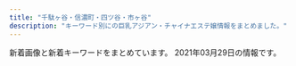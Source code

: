 ```yaml
---
title: "千駄ヶ谷・信濃町・四ツ谷・市ヶ谷"
description: "キーワード別にの巨乳アジアン・チャイナエステ嬢情報をまとめました。"
---
```


新着画像と新着キーワードをまとめています。
2021年03月29日の情報です。

<DmmAffiliateIns />
<KeywordTable
  shops={
    [
    {
        "name": "\u767e\u5408",
        "keywords": {},
        "img_links": [
            "http://lakulaku.info/images/titestaff.png",
            "http://lakulaku.info/img/rina.jpg",
            "http://lakulaku.info/images/staff/sizuka.jpg",
            "http://lakulaku.info/swf/baner.jpg",
            "http://lakulaku.info/images/staff/5-4.jpg",
            "http://lakulaku.info/img/5-2.jpg",
            "http://lakulaku.info/images/staff/momo.jpg",
            "http://lakulaku.info/images/staff/5-5.jpg",
            "http://lakulaku.info/img/s06.jpg",
            "http://lakulaku.info/images/top.jpg",
            "http://lakulaku.info/images/mobile.png",
            "http://lakulaku.info/images/staff/nena.jpg",
            "http://lakulaku.info/images/staff/ai.jpg",
            "http://lakulaku.info/images/staff/5-3.jpg",
            "http://lakulaku.info/images/staff/ai-a.jpg",
            "http://lakulaku.info/img/5-4.jpg",
            "http://lakulaku.info/images/staff/yumi.jpg",
            "http://lakulaku.info/images/staff/5-1.jpg",
            "http://lakulaku.info/images/staff/mari.jpg",
            "http://lakulaku.info/images/newtit.png",
            "http://lakulaku.info/images/staff/s06.jpg",
            "http://lakulaku.info/img/5-1.jpg",
            "http://lakulaku.info/images/staff/5-2.jpg",
            "http://lakulaku.info/img/5-3.jpg",
            "http://lakulaku.info/img/5-5.jpg",
            "http://lakulaku.info/images/staff/rina.jpg"
        ],
        "station": "\u56db\u8c37\u4e09\u4e01\u76ee\u99c52\u756a",
        "url": "http://lakulaku.info/"
    },
    {
        "url": "http://bimajo.ies.fun/",
        "station": "\u56db\u8c37\u4e09\u4e01\u76ee\u99c52\u756a\u51fa\u53e3",
        "img_links": [],
        "keywords": {},
        "name": "\u7652\u3057\u306e\u5c4b"
    },
    {
        "img_links": [
            "http://e-rosa.net/images/004.jpg",
            "http://e-rosa.net/images/meyi1.jpg",
            "http://e-rosa.net/images/005.jpg",
            "http://e-rosa.net/images/nei_01.png",
            "http://e-rosa.net/images/right_top.png",
            "http://e-rosa.net/images/nei_03.png",
            "http://e-rosa.net/images/te3.jpg",
            "http://e-rosa.net/images/news_bottom.jpg",
            "http://e-rosa.net/images/g13.jpg",
            "http://e-rosa.net/images/sejutu6.jpg",
            "http://e-rosa.net/images/risa.jpg",
            "http://e-rosa.net/images/009.jpg",
            "http://e-rosa.net/images/yuri.jpg",
            "http://e-rosa.net/images/rina1.jpg",
            "http://e-rosa.net/images/grande.jpg",
            "http://e-rosa.net/images/rina2.jpg",
            "http://e-rosa.net/images/te2.jpg",
            "http://e-rosa.net/images/girlx_top.png",
            "http://e-rosa.net/images/haruka.jpg",
            "http://e-rosa.net/images/rimi.jpg",
            "http://e-rosa.net/images/gg1.png",
            "http://e-rosa.net/images/mio.jpg",
            "http://e-rosa.net/images/g1.jpg",
            "http://e-rosa.net/images/ha.jpg",
            "http://e-rosa.net/images/noimage.jpg",
            "http://e-rosa.net/images/girl_top.png",
            "http://e-rosa.net/images/ayaka.jpg",
            "http://e-rosa.net/images/k1.jpg",
            "http://e-rosa.net/images/misa1.jpg",
            "http://e-rosa.net/images/yuna.jpg",
            "http://e-rosa.net/images/yuyi.jpg",
            "http://e-rosa.net/images/002.jpg",
            "http://e-rosa.net/images/access3.jpg",
            "http://e-rosa.net/images/aya2.jpg",
            "http://e-rosa.net/images/te1.jpg",
            "http://e-rosa.net/images/aya1.jpg",
            "http://e-rosa.net/images/006.jpg",
            "http://e-rosa.net/images/yuyu.jpg",
            "http://e-rosa.net/images/sejutu5.jpg",
            "http://e-rosa.net/images/pagetop.png",
            "http://e-rosa.net/images/girl_03.png",
            "http://e-rosa.net/images/tite-link.png",
            "http://e-rosa.net/images/sejutu1.jpg",
            "http://e-rosa.net/images/003.jpg",
            "http://e-rosa.net/images/right_bottom.png",
            "http://e-rosa.net/images/girl_01.png",
            "http://e-rosa.net/images/ddd.jpg",
            "http://e-rosa.net/images/tite-magazine.png",
            "http://e-rosa.net/images/tite-staff.png",
            "http://e-rosa.net/images/001.jpg",
            "http://e-rosa.net/images/mimi.jpg",
            "http://e-rosa.net/images/news_top.jpg",
            "http://e-rosa.net/images/meyi2.jpg",
            "http://e-rosa.net/images/sejutu2.jpg",
            "http://e-rosa.net/images/rina0.jpg"
        ],
        "station": "\u56db\u8c37\u4e09\u4e01\u76ee\u99c52\u756a",
        "name": "ROSA",
        "keywords": {},
        "url": "http://e-rosa.net/"
    },
    {
        "keywords": {
            "C": 14
        },
        "station": "JR\u56db\u30c4\u8c37\u99c5\u8d64\u5742\u53e3",
        "img_links": [
            "http://e-yotsuya.net/images/baner.jpg",
            "http://e-yotsuya.net/images/tite-staff.jpg",
            "http://e-yotsuya.net/images/room.jpg",
            "http://e-yotsuya.net/images/baner2.jpg",
            "http://e-yotsuya.net/images/news-tit1.jpg",
            "http://e-yotsuya.net/images/tite-staff1.jpg",
            "http://e-yotsuya.net/images/g2.jpg",
            "http://e-yotsuya.net/images/g7.jpg",
            "http://e-yotsuya.net/images/top2.png",
            "http://e-yotsuya.net/images/g8.jpg",
            "http://e-yotsuya.net/images/g5.jpg",
            "http://e-yotsuya.net/images/g6.jpg",
            "http://e-yotsuya.net/images/g1.jpg",
            "http://e-yotsuya.net/images/mobile.png",
            "http://e-yotsuya.net/images/g3.jpg",
            "http://e-yotsuya.net/images/news-tit.png",
            "http://e-yotsuya.net/images/g9.jpg",
            "http://e-yotsuya.net/images/top.jpg",
            "http://e-yotsuya.net/images/g4.jpg"
        ],
        "url": "http://e-yotsuya.net/",
        "name": "\u30b9\u30de\u30a4\u30eb"
    },
    {
        "url": "http://aqua.jpn.cm/",
        "keywords": {
            "87": 15,
            "86": 105,
            "85": 90,
            "84": 15,
            "83": 15,
            "D": 210,
            "C": 45,
            "82": 15
        },
        "name": "\u5149\u540d",
        "station": "\u56db\u8c37\u4e09\u4e01\u76ee\u99c52\u756a\u51fa\u53e3",
        "img_links": [
            "http://aqua.jpn.cm/images/s_staff.png",
            "http://aqua.jpn.cm/photos/sites/16/2021/03/2021030106235633.jpg",
            "http://aqua.jpn.cm/images/s_news.jpg",
            "http://aqua.jpn.cm/photos/sites/16/2018/01/2018011007032034.jpg",
            "http://aqua.jpn.cm/photos/sites/16/2021/03/2021032308500758.jpg",
            "http://aqua.jpn.cm/photos/sites/16/2020/10/2020100906522289.jpg",
            "http://aqua.jpn.cm/images/top.png",
            "http://aqua.jpn.cm/photos/sites/16/2019/02/2019020108033676.jpg",
            "http://aqua.jpn.cm/photos/sites/16/2020/10/2020100508293240.jpg",
            "http://aqua.jpn.cm/photos/sites/16/2021/01/2021011401054262.jpg",
            "http://aqua.jpn.cm/photos/sites/16/2020/03/2020030507254950.jpg",
            "http://aqua.jpn.cm/photos/sites/16/2018/01/2018011007031662.jpg",
            "http://aqua.jpn.cm/photos/sites/16/2020/12/2020120208263886.jpg",
            "http://aqua.jpn.cm/images/room4.jpg",
            "http://aqua.jpn.cm/images/s_pick.png",
            "http://aqua.jpn.cm/photos/sites/16/2018/05/2018052105590585.jpg",
            "http://aqua.jpn.cm/photos/sites/16/2020/09/2020091507031094.jpg",
            "http://aqua.jpn.cm/images/room2.jpg",
            "http://aqua.jpn.cm/images/room3.jpg",
            "http://aqua.jpn.cm/photos/sites/16/2018/01/2018013112184869.jpg",
            "http://aqua.jpn.cm/images/room1.jpg",
            "http://aqua.jpn.cm/photos/sites/16/2019/03/2019031107062221.jpg",
            "http://aqua.jpn.cm/photos/sites/16/2021/03/2021032308500056.jpg",
            "http://aqua.jpn.cm/photos/sites/16/2020/04/2020040301184076.jpg",
            "http://aqua.jpn.cm/images/room5.jpg",
            "http://aqua.jpn.cm/images/line.jpg",
            "http://aqua.jpn.cm/photos/sites/16/2021/03/2021031006535594.jpg",
            "http://aqua.jpn.cm/photos/sites/16/2018/01/2018011007031899.jpg",
            "http://aqua.jpn.cm/images/mobile.jpg"
        ]
    },
    {
        "img_links": [],
        "url": "https://juno-esthe.tokyo/",
        "station": "\u56db\u30c4\u8c37\u99c52\u756a\u53e3",
        "name": "\u30c6\u30a3\u30e9\u30df\u30b9",
        "keywords": {}
    },
    {
        "name": "1819\uff5e\u7d46",
        "keywords": {
            "84": 2,
            "86": 2,
            "C": 12,
            "D": 5,
            "85": 4
        },
        "station": "\u56db\u8c37\u4e09\u4e01\u76ee\u99c53\u756a\u51fa\u53e3",
        "url": "http://1819-kizuna.work/",
        "img_links": [
            "http://1819-kizuna.work/img/bottom.jpg",
            "http://1819-kizuna.work/i/img/s5.jpg",
            "http://1819-kizuna.work/img/s30.jpg",
            "http://1819-kizuna.work/img/1F33C.png",
            "http://1819-kizuna.work/i/img/r4.jpg",
            "http://1819-kizuna.work/img/s23.jpg",
            "http://1819-kizuna.work/img/skr.png",
            "http://1819-kizuna.work/img/botton.jpg",
            "http://1819-kizuna.work/img/st30.jpg",
            "http://1819-kizuna.work/i/img/r2.jpg",
            "http://1819-kizuna.work/img/jk.jpg",
            "http://1819-kizuna.work/i/img/st24.jpg",
            "http://1819-kizuna.work/img/st030.jpg",
            "http://1819-kizuna.work/img/st023.jpg",
            "http://1819-kizuna.work/img/st024.jpg",
            "http://1819-kizuna.work/i/img/st023.jpg",
            "http://1819-kizuna.work/img/st24.jpg",
            "http://1819-kizuna.work/img/s31.jpg",
            "http://1819-kizuna.work/img/st31.jpg",
            "http://1819-kizuna.work/i/img/r3.jpg",
            "http://1819-kizuna.work/img/st25.jpg",
            "http://1819-kizuna.work/img/1F431.png",
            "http://1819-kizuna.work/i/img/st23.jpg",
            "http://1819-kizuna.work/i/img/st031.jpg",
            "http://1819-kizuna.work/img/1F60A.png",
            "http://1819-kizuna.work/img/s24.jpg",
            "http://1819-kizuna.work/i/img/st30.jpg",
            "http://1819-kizuna.work/img/mo.png",
            "http://1819-kizuna.work/img/1F339.png",
            "http://1819-kizuna.work/i/img/s2.jpg",
            "http://1819-kizuna.work/i/img/r1.jpg",
            "http://1819-kizuna.work/i/img/st024.jpg",
            "http://1819-kizuna.work/i/img/s4.jpg",
            "http://1819-kizuna.work/img/st031.jpg",
            "http://1819-kizuna.work/img/1F353.png",
            "http://1819-kizuna.work/i/img/jk.jpg",
            "http://1819-kizuna.work/i/img/s3.jpg",
            "http://1819-kizuna.work/i/img/st030.jpg",
            "http://1819-kizuna.work/img/st23.jpg",
            "http://1819-kizuna.work/i/img/st25.jpg",
            "http://1819-kizuna.work/i/img/s1.jpg",
            "http://1819-kizuna.work/i/img/st31.jpg",
            "http://1819-kizuna.work/i/img/skr.png",
            "http://1819-kizuna.work/img/fla.jpg",
            "http://1819-kizuna.work/i/img/s6.jpg",
            "http://1819-kizuna.work/img/1F351.png",
            "http://1819-kizuna.work/img/s25.jpg"
        ]
    },
    {
        "url": "http://xn--vckg5a9gug.in.net/",
        "img_links": [
            "http://xn--vckg5a9gug.in.net/images/cg07.jpg",
            "http://xn--vckg5a9gug.in.net/images/top.png",
            "http://xn--vckg5a9gug.in.net/images/cg06.jpg",
            "http://xn--vckg5a9gug.in.net/images/cg03.jpg",
            "http://xn--vckg5a9gug.in.net/images/staff_s.png",
            "http://xn--vckg5a9gug.in.net/link/menlog.jpg",
            "http://xn--vckg5a9gug.in.net/images/cg04.jpg",
            "http://xn--vckg5a9gug.in.net/images/cg05.jpg",
            "http://xn--vckg5a9gug.in.net/images/news.png",
            "http://xn--vckg5a9gug.in.net/images/evetop.png"
        ],
        "name": "Moon",
        "keywords": {},
        "station": "\u9eb9\u753a\u99c51\u756a\u51fa\u53e3"
    },
    {
        "name": "\u30aa\u30fc\u30ed\u30e9",
        "station": "\u56db\u8c37\u4e09\u4e01\u76ee\u99c52\u756a\u53e3",
        "keywords": {},
        "img_links": [
            "http://l-rlx.com/images/index_01.jpg",
            "http://l-rlx.com/images/info.jpg",
            "http://l-rlx.com/girl/04.jpg",
            "http://l-rlx.com/girl/02.jpg",
            "http://l-rlx.com/images/03.jpg",
            "http://l-rlx.com/images/index_04.jpg",
            "http://l-rlx.com/images/index_21.jpg",
            "http://l-rlx.com/girl/03.jpg",
            "http://l-rlx.com/images/index_03.jpg",
            "http://l-rlx.com/images/01.jpg",
            "http://l-rlx.com/images/index_14.jpg",
            "http://l-rlx.com/images/index_12.jpg",
            "http://l-rlx.com/images/rec.jpg",
            "http://l-rlx.com/girl/08.jpg",
            "http://l-rlx.com/images/index_02.jpg",
            "http://l-rlx.com/images/index_05.jpg",
            "http://l-rlx.com/images/02.jpg",
            "http://l-rlx.com/images/index_17.jpg",
            "http://l-rlx.com/images/staff_09.jpg",
            "http://l-rlx.com/images/index_16.jpg",
            "http://l-rlx.com/images/rec_09.jpg",
            "http://l-rlx.com/images/index_06.jpg",
            "http://l-rlx.com/images/sub_09.jpg",
            "http://l-rlx.com/images/index_20.jpg",
            "http://l-rlx.com/girl/00.jpg",
            "http://l-rlx.com/girl/01.jpg",
            "http://l-rlx.com/images/info_09.jpg",
            "http://l-rlx.com/girl/05.jpg",
            "http://l-rlx.com/images/index_07.jpg"
        ],
        "url": "http://l-rlx.com/"
    },
    {
        "img_links": [
            "https://tanpopo.tyo.cm/images/mainimg.jpg",
            "https://tanpopo.tyo.cm/photos/sites/43/2021/03/2021031408034299.jpg",
            "https://tanpopo.tyo.cm/photos/sites/43/2021/03/2021031408034382.jpg",
            "https://tanpopo.tyo.cm/images/service1.jpg",
            "https://tanpopo.tyo.cm/images/service4.jpg",
            "https://tanpopo.tyo.cm/photos/sites/43/2021/03/2021031408034074.jpg",
            "https://tanpopo.tyo.cm/photos/sites/43/2021/03/2021032601573011.jpg",
            "https://tanpopo.tyo.cm/images/service3.jpg",
            "https://tanpopo.tyo.cm/photos/sites/43/2021/03/2021032601572927.jpg",
            "https://tanpopo.tyo.cm/images/img_teaser.jpg",
            "https://tanpopo.tyo.cm/images/sp_mainimg.jpg",
            "https://tanpopo.tyo.cm/images/pagetop.png",
            "https://tanpopo.tyo.cm/photos/sites/43/2021/03/202103260157281.jpg",
            "https://tanpopo.tyo.cm/photos/sites/43/2021/03/2021031408034196.jpg",
            "https://tanpopo.tyo.cm/images/sp_img_teaser.jpg",
            "https://tanpopo.tyo.cm/images/service2.jpg",
            "https://tanpopo.tyo.cm/photos/sites/43/2021/03/2021032601572729.jpg"
        ],
        "station": "\u56db\u8c37\u4e09\u4e01\u76ee\u99c52\u756a",
        "url": "https://tanpopo.tyo.cm/",
        "name": "\u305f\u3093\u307d\u307d",
        "keywords": {
            "86": 4,
            "85": 16,
            "C": 15,
            "D": 24,
            "84": 4
        }
    }
]
}
/>
<DmmAffiliateScript />

